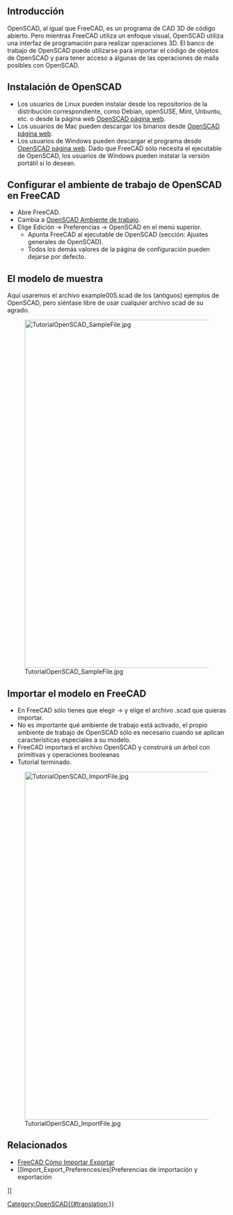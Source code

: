 <languages/>

{{TutorialInfo/es
|Topic= Importar código OpenSCAD
|Level= Principiante
|Time= 30 minutos
|Author=r-frank
|FCVersion=0.16.6704
|Files=
}}

<span id="Introduction"></span>
== Introducción ==

OpenSCAD, al igual que FreeCAD, es un programa de CAD 3D de código abierto. Pero mientras FreeCAD utiliza un enfoque visual, OpenSCAD utiliza una interfaz de programación para realizar operaciones 3D. El banco de trabajo de OpenSCAD puede utilizarse para importar el código de objetos de OpenSCAD y para tener acceso a algunas de las operaciones de malla posibles con OpenSCAD.

<span id="Installing_OpenSCAD"></span>
== Instalación de OpenSCAD ==

<div class="mw-translate-fuzzy">
* Los usuarios de Linux pueden instalar desde los repositorios de la distribución correspondiente, como Debian, openSUSE, Mint, Unbuntu, etc. o desde la página web [http://www.openscad.org/ OpenSCAD página web].
* Los usuarios de Mac pueden descargar los binarios desde [http://www.openscad.org/ OpenSCAD página web].
* Los usuarios de Windows pueden descargar el programa desde [http://www.openscad.org/ OpenSCAD página web]. Dado que FreeCAD sólo necesita el ejecutable de OpenSCAD, los usuarios de Windows pueden instalar la versión portátil si lo desean.
</div>

<span id="Configuring_OpenSCAD_workbench_in_FreeCAD"></span>
== Configurar el ambiente de trabajo de OpenSCAD en FreeCAD ==

<div class="mw-translate-fuzzy">
* Abre FreeCAD.
* Cambia a [[OpenSCAD_Workbench/es|OpenSCAD Ambiente de trabajo]].
* Elige Edición → Preferencias → OpenSCAD en el menú superior.
** Apunta FreeCAD al ejecutable de OpenSCAD (sección: Ajustes generales de OpenSCAD).
** Todos los demás valores de la página de configuración pueden dejarse por defecto.
</div>

<span id="The_sample_model"></span>
== El modelo de muestra ==

<div class="mw-translate-fuzzy">
Aquí usaremos el archivo example005.scad de los (antiguos) ejemplos de OpenSCAD, pero siéntase libre de usar cualquier archivo scad de su agrado.
</div>

[[Image:TutorialOpenSCAD SampleFile.jpg|800px]]

<span id="Importing_the_model_in_FreeCAD"></span>
== Importar el modelo en FreeCAD ==

<div class="mw-translate-fuzzy">
* En FreeCAD sólo tienes que elegir {{KEY| Archivo}}  → {{KEY|Abrir}} y elige el archivo .scad que quieras importar.
* No es importante qué ambiente de trabajo está activado, el propio ambiente de trabajo de OpenSCAD sólo es necesario cuando se aplican características especiales a su modelo.
* FreeCAD importará el archivo OpenSCAD y construirá un árbol con primitivas y operaciones booleanas
* Tutorial terminado.
</div>

[[Image:TutorialOpenSCAD_ImportFile.jpg|800px]]

<span id="Related"></span>
==Relacionados== 

* [[FreeCAD_Howto_Import_Export/es|FreeCAD Cómo Importar Exportar]]
* [[Import_Export_Preferences/es|Preferencias de importación y exportación
]]

[[Category:OpenSCAD{{#translation:}}]]